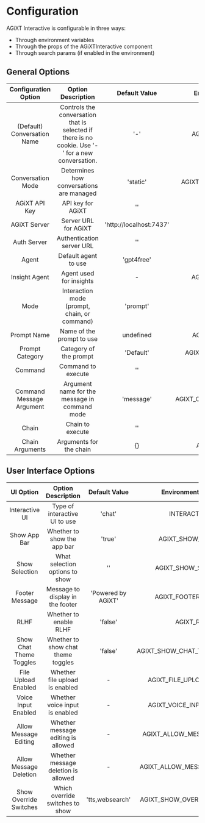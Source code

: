 
<Meta title='Configuration' />

# Configuration

AGiXT Interactive is configurable in three ways: 
- Through environment variables
- Through the props of the AGiXTInteractive component
- Through search params (if enabled in the environment)

## General Options

|    Configuration Option     |                                        Option Description                                         |      Default Value      |   Environment Variable    |           Component Prop           |    Query Param    |
| :-------------------------: | :-----------------------------------------------------------------------------------------------: | :---------------------: | :-----------------------: | :--------------------------------: | :---------------: |
| (Default) Conversation Name | Controls the conversation that is selected if there is no cookie. Use '-' for a new conversation. |           '-'           |    AGIXT_CONVERSATION     |       overrides.conversation       |   conversation    |
|      Conversation Mode      |                             Determines how conversations are managed                              |        'static'         |  AGIXT_CONVERSATION_MODE  |                 -                  |         -         |
|        AGiXT API Key        |                                         API key for AGiXT                                         |           ''            |       AGIXT_API_KEY       |                 -                  |         -         |
|        AGiXT Server         |                                       Server URL for AGiXT                                        | 'http://localhost:7437' |       AGIXT_SERVER        |                 -                  |         -         |
|         Auth Server         |                                     Authentication server URL                                     |           ''            |        AUTH_SERVER        |                 -                  |         -         |
|            Agent            |                                       Default agent to use                                        |       'gpt4free'        |        AGIXT_AGENT        |               agent                |       agent       |
|        Insight Agent        |                                      Agent used for insights                                      |            -            |    AGIXT_INSIGHT_AGENT    |     overrides.insightAgentName     |   insightAgent    |
|            Mode             |                           Interaction mode (prompt, chain, or command)                            |        'prompt'         |        AGIXT_MODE         |           overrides.mode           |       mode        |
|         Prompt Name         |                                     Name of the prompt to use                                     |        undefined        |     AGIXT_PROMPT_NAME     |          overrides.prompt          |      prompt       |
|       Prompt Category       |                                      Category of the prompt                                       |        'Default'        |   AGIXT_PROMPT_CATEGORY   |      overrides.promptCategory      |  promptCategory   |
|           Command           |                                        Command to execute                                         |           ''            |       AGIXT_COMMAND       |         overrides.command          |      command      |
|  Command Message Argument   |                           Argument name for the message in command mode                           |        'message'        | AGIXT_COMMAND_MESSAGE_ARG |    overrides.commandMessageArg     | commandMessageArg |
|            Chain            |                                         Chain to execute                                          |           ''            |        AGIXT_CHAIN        |          overrides.chain           |       chain       |
|       Chain Arguments       |                                      Arguments for the chain                                      |           {}            |     AGIXT_CHAIN_ARGS      | overrides.chainRunConfig.chainArgs |     chainArgs     |

## User Interface Options
|        UI Option        |         Option Description          |   Default Value    |     Environment Variable      |    Component Prop    |  Query Param   |
| :---------------------: | :---------------------------------: | :----------------: | :---------------------------: | :------------------: | :------------: |
|     Interactive UI      |    Type of interactive UI to use    |       'chat'       |        INTERACTIVE_UI         |          -           |  conversation  |
|      Show App Bar       |     Whether to show the app bar     |       'true'       |      AGIXT_SHOW_APP_BAR       |      showAppBar      |       -        |
|     Show Selection      |   What selection options to show    |         ''         |     AGIXT_SHOW_SELECTION      |          -           |       -        |
|     Footer Message      |  Message to display in the footer   | 'Powered by AGiXT' |     AGIXT_FOOTER_MESSAGE      |    footerMessage     |       -        |
|          RLHF           |       Whether to enable RLHF        |      'false'       |          AGIXT_RLHF           |       showRLHF       |       -        |
| Show Chat Theme Toggles | Whether to show chat theme toggles  |      'false'       | AGIXT_SHOW_CHAT_THEME_TOGGLES | showChatThemeToggles |     agent      |
|   File Upload Enabled   |   Whether file upload is enabled    |         -          |   AGIXT_FILE_UPLOAD_ENABLED   |   enableFileUpload   |  insightAgent  |
|   Voice Input Enabled   |   Whether voice input is enabled    |         -          |   AGIXT_VOICE_INPUT_ENABLED   |   enableVoiceInput   |      mode      |
|  Allow Message Editing  | Whether message editing is allowed  |         -          |  AGIXT_ALLOW_MESSAGE_EDITING  |          -           |     prompt     |
| Allow Message Deletion  | Whether message deletion is allowed |         -          | AGIXT_ALLOW_MESSAGE_DELETION  |          -           | promptCategory |
| Show Override Switches  |   Which override switches to show   |  'tts,websearch'   | AGIXT_SHOW_OVERRIDE_SWITCHES  | showOverrideSwitches |    command     |